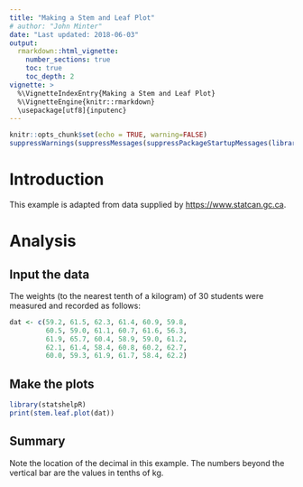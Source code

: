```yaml
---
title: "Making a Stem and Leaf Plot"
# author: "John Minter"
date: "Last updated: 2018-06-03"
output:
  rmarkdown::html_vignette:
    number_sections: true
    toc: true
    toc_depth: 2
vignette: >
  %\VignetteIndexEntry{Making a Stem and Leaf Plot}
  %\VignetteEngine{knitr::rmarkdown}
  \usepackage[utf8]{inputenc}
---
```



```r
knitr::opts_chunk$set(echo = TRUE, warning=FALSE)
suppressWarnings(suppressMessages(suppressPackageStartupMessages(library(ggplot2))))
```
# Introduction

This example is adapted from data supplied by
[https://www.statcan.gc.ca](https://www.statcan.gc.ca/edu/power-pouvoir/ch8/5214816-eng.htm#a3).

# Analysis

## Input the data

The weights (to the nearest tenth of a kilogram) of 30 students were measured
and recorded as follows:

```r
dat <- c(59.2, 61.5, 62.3, 61.4, 60.9, 59.8,
		 60.5, 59.0, 61.1, 60.7, 61.6, 56.3,
		 61.9, 65.7, 60.4, 58.9, 59.0, 61.2,
		 62.1, 61.4, 58.4, 60.8, 60.2, 62.7,
		 60.0, 59.3, 61.9, 61.7, 58.4, 62.2)
```

## Make the plots

```r
library(statshelpR)
print(stem.leaf.plot(dat))
```

## Summary

Note the location of the decimal in this example. The numbers beyond
the vertical bar are the values in tenths of kg.
